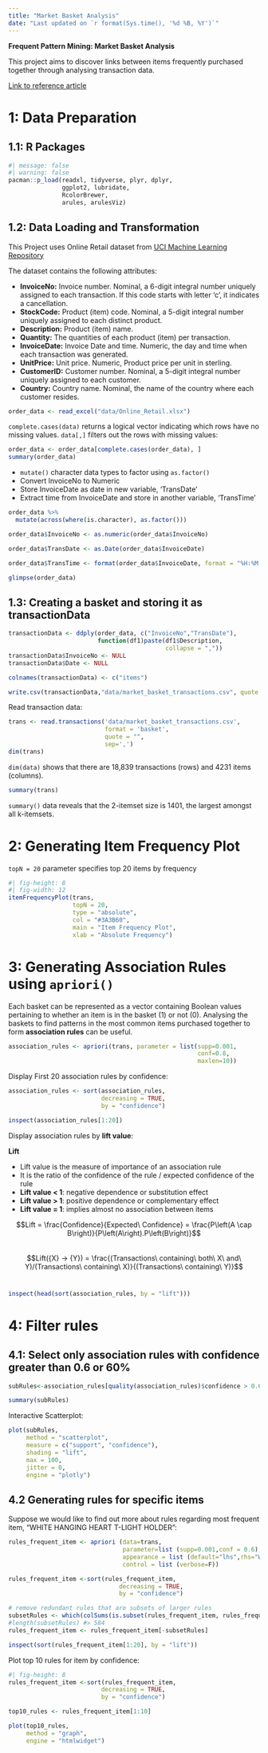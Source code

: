 ```yaml
---
title: "Market Basket Analysis"
date: "Last updated on `r format(Sys.time(), '%d %B, %Y')`"
---
```


**Frequent Pattern Mining: Market Basket Analysis**

This project aims to discover links between items frequently purchased together through analysing transaction data.

[Link to reference article](https://medium.com/swlh/market-basket-analysis-using-rstudio-ba72ebe0c29)

# 1: Data Preparation

## 1.1: R Packages

```r
#| message: false
#| warning: false
pacman::p_load(readxl, tidyverse, plyr, dplyr,
               ggplot2, lubridate,
               RcolorBrewer,
               arules, arulesViz)
```

## 1.2: Data Loading and Transformation

This Project uses Online Retail dataset from [UCI Machine Learning Repository](http://archive.ics.uci.edu/ml/datasets/online+retail)

The dataset contains the following attributes:

::: {.solvebox .solve data-latex="solve"}
-   **InvoiceNo:** Invoice number. Nominal, a 6-digit integral number uniquely assigned to each transaction. If this code starts with letter 'c', it indicates a cancellation.\
-   **StockCode:** Product (item) code. Nominal, a 5-digit integral number uniquely assigned to each distinct product.\
-   **Description:** Product (item) name.\
-   **Quantity:** The quantities of each product (item) per transaction.\
-   **InvoiceDate:** Invoice Date and time. Numeric, the day and time when each transaction was generated.\
-   **UnitPrice:** Unit price. Numeric, Product price per unit in sterling.\
-   **CustomerID:** Customer number. Nominal, a 5-digit integral number uniquely assigned to each customer.\
-   **Country:** Country name. Nominal, the name of the country where each customer resides.
:::

```r
order_data <- read_excel("data/Online_Retail.xlsx")
```

`complete.cases(data)` returns a logical vector indicating which rows have no missing values. `data[,]` filters out the rows with missing values:

```r
order_data <- order_data[complete.cases(order_data), ]
summary(order_data)
```

-   `mutate()` character data types to factor using `as.factor()`
-   Convert InvoiceNo to Numeric
-   Store InvoiceDate as date in new variable, 'TransDate'
-   Extract time from InvoiceDate and store in another variable, 'TransTime'

```r
order_data %>%
  mutate(across(where(is.character), as.factor()))

order_data$InvoiceNo <- as.numeric(order_data$InvoiceNo)

order_data$TransDate <- as.Date(order_data$InvoiceDate)

order_data$TransTime <- format(order_data$InvoiceDate, format = "%H:%M:%S")

glimpse(order_data)
```

## 1.3: Creating a **basket** and storing it as transactionData

```r
transactionData <- ddply(order_data, c("InvoiceNo","TransDate"),
                         function(df1)paste(df1$Description,
                                            collapse = ","))
transactionData$InvoiceNo <- NULL
transactionData$Date <- NULL

colnames(transactionData) <- c("items")

write.csv(transactionData,"data/market_basket_transactions.csv", quote = FALSE, row.names = FALSE)
```

Read transaction data:

```r
trans <- read.transactions('data/market_basket_transactions.csv', 
                           format = 'basket', 
                           quote = "",
                           sep=',')
dim(trans)
```

`dim(data)` shows that there are 18,839 transactions (rows) and 4231 items (columns).

```r
summary(trans)
```

`summary()` data reveals that the 2-itemset size is 1401, the largest amongst all k-itemsets.

# 2: Generating Item Frequency Plot

`topN = 20` parameter specifies top 20 items by frequency

```r
#| fig-height: 8
#| fig-width: 12
itemFrequencyPlot(trans, 
                  topN = 20,
                  type = "absolute",
                  col = "#3A3B60",
                  main = "Item Frequency Plot",
                  xlab = "Absolute Frequency")
```

# 3: Generating Association Rules using `apriori()`

Each basket can be represented as a vector containing Boolean values pertaining to whether an item is in the basket (1) or not (0). Analysing the baskets to find patterns in the most common items purchased together to form **association rules** can be useful.

```r
association_rules <- apriori(trans, parameter = list(supp=0.001,
                                                     conf=0.8,
                                                     maxlen=10))
```

Display First 20 association rules by confidence:

```r
association_rules <- sort(association_rules,
                          decreasing = TRUE,
                          by = "confidence")

inspect(association_rules[1:20])
```

Display association rules by **lift value**:

::: {.focusbox .focus data-latex="focus"}
**Lift**

-   Lift value is the measure of importance of an association rule
-   It is the ratio of the confidence of the rule / expected confidence of the rule
-   **Lift value \< 1**: negative dependence or substitution effect
-   **Lift value \> 1**: positive dependence or complementary effect
-   **Lift value = 1**: implies almost no association between items
:::

```{=tex}
\n
\n
```
$$Lift = \frac{Confidence}{Expected\ Confidence} = \frac{P\left(A \cap B\right)}{P\left(A\right).P\left(B\right)}$$\
\n \n $$Lift({X} -> {Y}) = \frac{(Transactions\ containing\ both\ X\ and\ Y)/(Transactions\ containing\ X)}{(Transactions\ containing\ Y)}$$\
\n \n

```r
inspect(head(sort(association_rules, by = "lift")))
```

# 4: Filter rules

## 4.1: Select only association rules with confidence greater than 0.6 or 60%

```r
subRules<-association_rules[quality(association_rules)$confidence > 0.6]

summary(subRules)
```

Interactive Scatterplot:

```r
plot(subRules, 
     method = "scatterplot", 
     measure = c("support", "confidence"),
     shading = "lift",
     max = 100,
     jitter = 0,
     engine = "plotly")
```

## 4.2 Generating rules for specific items

Suppose we would like to find out more about rules regarding most frequent item, "WHITE HANGING HEART T-LIGHT HOLDER":

```r
rules_frequent_item <- apriori (data=trans, 
                                parameter=list (supp=0.001,conf = 0.6), 
                                appearance = list (default="lhs",rhs="WHITE HANGING HEART T-LIGHT HOLDER"), 
                                control = list (verbose=F))

rules_frequent_item <-sort(rules_frequent_item,
                               decreasing = TRUE,
                               by = "confidence")

# remove redundant rules that are subsets of larger rules
subsetRules <- which(colSums(is.subset(rules_frequent_item, rules_frequent_item)) > 1) 
#length(subsetRules) #> 584
rules_frequent_item <- rules_frequent_item[-subsetRules]

inspect(sort(rules_frequent_item[1:20], by = "lift"))
```

Plot top 10 rules for item by confidence:

```r
#| fig-height: 8
rules_frequent_item <-sort(rules_frequent_item,
                          decreasing = TRUE,
                          by = "confidence")

top10_rules <- rules_frequent_item[1:10]

plot(top10_rules,
     method = "graph",
     engine = "htmlwidget")
```
